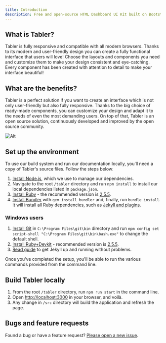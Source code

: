 ```yaml
---
title: Introduction
description: Free and open-source HTML Dashboard UI Kit built on Bootstrap
---
```


## What is Tabler?

Tabler is fully responsive and compatible with all modern browsers. Thanks to its modern and user-friendly design you can create a fully functional interface that users will love! Choose the layouts and components you need and customize them to make your design consistent and eye-catching. Every component has been created with attention to detail to make your interface beautiful!

## What are the benefits?

Tabler is a perfect solution if you want to create an interface which is not only user-friendly but also fully responsive. Thanks to the big choice of ready-made components, you can customize your design and adapt it to the needs of even the most demanding users. On top of that, Tabler is an open source solution, continuously developed and improved by the open source community.

![Alt](https://raw.githubusercontent.com/tabler/tabler/dev/src/static/tabler-preview.png "Screencap of tabler site showing global traffic and statistics")

## Set up the environment

To use our build system and run our documentation locally, you'll need a copy of Tabler's source files. Follow the steps below:

1. [Install Node.js](https://nodejs.org/download/), which we use to manage our dependencies.
2. Navigate to the root `/tabler` directory and run `npm install` to install our local dependencies listed in `package.json`.
3. [Install Ruby](https://ruby-lang.org/en/documentation/installation/) - the recommended version is [2.5.5](https://cache.ruby-lang.org/pub/ruby/2.5/ruby-2.5.5.tar.gz).
4. [Install Bundler](https://bundler.io) with `gem install bundler` and, finally, run `bundle install`. It will install all Ruby dependencies, such as [Jekyll and plugins](https://jekyllrb.com).

### Windows users
1. [Install Git](https://git-scm.com/download/win) in `C:\Program Files\git\bin` directory and run `npm config set script-shell "C:\Program Files\git\bin\bash.exe"` to change the default shell.
2. [Install Ruby+Devkit](https://rubyinstaller.org/downloads/) - recommended version is [2.5.5](https://github.com/oneclick/rubyinstaller2/releases/download/RubyInstaller-2.5.5-1/rubyinstaller-devkit-2.5.5-1-x86.exe).
3. [Read guide](https://jekyllrb.com/docs/installation/windows/) to get Jekyll up and running without problems.

Once you've completed the setup, you'll be able to run the various commands provided from the command line.

## Build Tabler locally

1. From the root `/tabler` directory, run `npm run start` in the command line.
2. Open [http://localhost:3000](http://localhost:3000) in your browser, and voilà.
3. Any change in `/src` directory will build the application and refresh the page.

## Bugs and feature requests

Found a bug or have a feature request? [Please open a new issue](https://github.com/tabler/tabler/issues/new).
